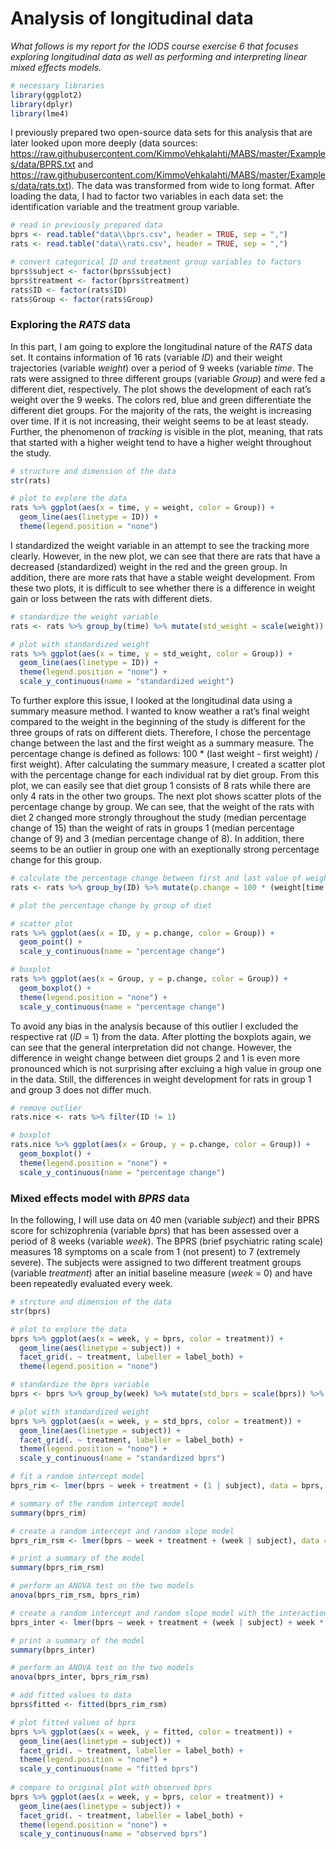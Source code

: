# Analysis of longitudinal data

*What follows is my report for the IODS course exercise 6 that focuses exploring longitudinal data as well as performing and interpreting linear mixed effects models.*

```r
# necessary libraries
library(ggplot2)
library(dplyr)
library(lme4)
```

I previously prepared two open-source data sets for this analysis that are later looked upon more deeply (data sources: <https://raw.githubusercontent.com/KimmoVehkalahti/MABS/master/Examples/data/BPRS.txt> and <https://raw.githubusercontent.com/KimmoVehkalahti/MABS/master/Examples/data/rats.txt>). The data was transformed from wide to long format. After loading the data, I had to factor two variables in each data set: the identification variable and the treatment group variable.

```r
# read in previously prepared data
bprs <- read.table("data\\bprs.csv", header = TRUE, sep = ",")
rats <- read.table("data\\rats.csv", header = TRUE, sep = ",")

# convert categorical ID and treatment group variables to factors
bprs$subject <- factor(bprs$subject)
bprs$treatment <- factor(bprs$treatment)
rats$ID <- factor(rats$ID)
rats$Group <- factor(rats$Group)

```

### Exploring the *RATS* data

In this part, I am going to explore the longitudinal nature of the *RATS* data set. It contains information of 16 rats (variable *ID*) and their weight trajectories (variable *weight*) over a period of 9 weeks (variable *time*. The rats were assigned to three different groups (variable *Group*) and were fed a different diet, respectively. The plot shows the development of each rat's weight over the 9 weeks. The colors red, blue and green differentiate the different diet groups. For the majority of the rats, the weight is increasing over time. If it is not increasing, their weight seems to be at least steady. Further, the phenomenon of *tracking* is visible in the plot, meaning, that rats that started with a higher weight tend to have a higher weight throughout the study. 

```r
# structure and dimension of the data
str(rats)

# plot to explore the data
rats %>% ggplot(aes(x = time, y = weight, color = Group)) +
  geom_line(aes(linetype = ID)) +
  theme(legend.position = "none")
```

I standardized the weight variable in an attempt to see the tracking more clearly. However, in the new plot, we can see that there are rats that have a decreased (standardized) weight in the red and the green group. In addition, there are more rats that have a stable weight development. From these two plots, it is difficult to see whether there is a difference in weight gain or loss between the rats with different diets.

```r
# standardize the weight variable
rats <- rats %>% group_by(time) %>% mutate(std_weight = scale(weight)) %>% ungroup()

# plot with standardized weight
rats %>% ggplot(aes(x = time, y = std_weight, color = Group)) +
  geom_line(aes(linetype = ID)) +
  theme(legend.position = "none") +
  scale_y_continuous(name = "standardized weight")
```

To further explore this issue, I looked at the longitudinal data using a summary measure method. I wanted to know weather a rat's final weight compared to the weight in the beginning of the study is different for the three groups of rats on different diets. Therefore, I chose the percentage change between the last and the first weight as a summary measure. The percentage change is defined as follows: 100 * (last weight - first weight) / first weight). After calculating the summary measure, I created a scatter plot with the percentage change for each individual rat by diet group. From this plot, we can easily see that diet group 1 consists of 8 rats while there are only 4 rats in the other two groups. The next plot shows scatter plots of the percentage change by group. We can see, that the weight of the rats with diet 2 changed more strongly throughout the study (median percentage change of 15) than the weight of rats in groups 1 (median percentage change of 9) and 3 (median percentage change of 8). In addition, there seems to be an outlier in group one with an exeptionally strong percentage change for this group.

```r
# calculate the percentage change between first and last value of weight 
rats <- rats %>% group_by(ID) %>% mutate(p.change = 100 * (weight[time == 64]-weight[time == 1])/weight[time == 1]) %>% ungroup()

# plot the percentage change by group of diet

# scatter plot
rats %>% ggplot(aes(x = ID, y = p.change, color = Group)) +
  geom_point() +
  scale_y_continuous(name = "percentage change")

# boxplot
rats %>% ggplot(aes(x = Group, y = p.change, color = Group)) +
  geom_boxplot() +
  theme(legend.position = "none") +
  scale_y_continuous(name = "percentage change")
```

To avoid any bias in the analysis because of this outlier I excluded the respective rat (*ID* = 1) from the data. After plotting the boxplots again, we can see that the general interpretation did not change. However, the difference in weight change between diet groups 2 and 1 is even more pronounced which is not surprising after excluing a high value in group one in the data. Still, the differences in weight development for rats in group 1 and group 3 does not differ much.

```r
# remove outlier
rats.nice <- rats %>% filter(ID != 1)

# boxplot
rats.nice %>% ggplot(aes(x = Group, y = p.change, color = Group)) +
  geom_boxplot() +
  theme(legend.position = "none") +
  scale_y_continuous(name = "percentage change")
```

### Mixed effects model with *BPRS* data

In the following, I will use data on 40 men (variable *subject*) and their BPRS score for schizophrenia (variable *bprs*) that has been assessed over a period of 8 weeks (variable *week*). The BPRS (brief psychiatric rating scale) measures 18 symptoms on a scale from 1 (not present) to 7 (extremely severe). The subjects were assigned to two different treatment groups (variable *treatment*) after an initial baseline measure (*week* = 0) and have been repeatedly evaluated every week.

```r
# strcture and dimension of the data
str(bprs)

# plot to explore the data
bprs %>% ggplot(aes(x = week, y = bprs, color = treatment)) +
  geom_line(aes(linetype = subject)) +
  facet_grid(. ~ treatment, labeller = label_both) +
  theme(legend.position = "none")
```

```r
# standardize the bprs variable
bprs <- bprs %>% group_by(week) %>% mutate(std_bprs = scale(bprs)) %>% ungroup()

# plot with standardized weight
bprs %>% ggplot(aes(x = week, y = std_bprs, color = treatment)) +
  geom_line(aes(linetype = subject)) +
  facet_grid(. ~ treatment, labeller = label_both) +
  theme(legend.position = "none") +
  scale_y_continuous(name = "standardized bprs")

```

```r
# fit a random intercept model
bprs_rim <- lmer(bprs ~ week + treatment + (1 | subject), data = bprs, REML = FALSE)

# summary of the random intercept model
summary(bprs_rim)

```

```r
# create a random intercept and random slope model
bprs_rim_rsm <- lmer(bprs ~ week + treatment + (week | subject), data = bprs, REML = FALSE)

# print a summary of the model
summary(bprs_rim_rsm)
```



```r
# perform an ANOVA test on the two models
anova(bprs_rim_rsm, bprs_rim)
```



```r
# create a random intercept and random slope model with the interaction
bprs_inter <- lmer(bprs ~ week + treatment + (week | subject) + week * treatment, data = bprs, REML = FALSE)

# print a summary of the model
summary(bprs_inter)
```



```r
# perform an ANOVA test on the two models
anova(bprs_inter, bprs_rim_rsm)
```

```r
# add fitted values to data
bprs$fitted <- fitted(bprs_rim_rsm)

# plot fitted values of bprs
bprs %>% ggplot(aes(x = week, y = fitted, color = treatment)) +
  geom_line(aes(linetype = subject)) +
  facet_grid(. ~ treatment, labeller = label_both) +
  theme(legend.position = "none") +
  scale_y_continuous(name = "fitted bprs")
  
# compare to original plot with observed bprs
bprs %>% ggplot(aes(x = week, y = bprs, color = treatment)) +
  geom_line(aes(linetype = subject)) +
  facet_grid(. ~ treatment, labeller = label_both) +
  theme(legend.position = "none") +
  scale_y_continuous(name = "observed bprs")
```